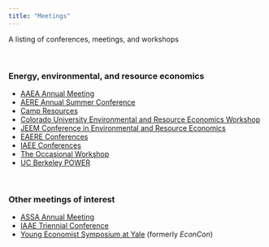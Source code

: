 ```yaml
---
title: "Meetings"
---
```


A listing of conferences, meetings, and workshops

<br>

### Energy, environmental, and resource economics

- [AAEA Annual Meeting](http://www.aaea.org/meetings)
- [AERE Annual Summer Conference](http://www.aere.org/aere-summer-conference)
- [Camp Resources](https://cenrep.ncsu.edu/workshops/camp-resources/)
- [Colorado University Environmental and Resource Economics Workshop](http://www.colorado.edu/econ/news/environmental-workshop/index.html)
- [JEEM Conference in Environmental and Resource Economics](https://www.journals.elsevier.com/journal-of-environmental-economics-and-management/call-for-papers/inaugural-jeem-conference-in-environmental-and-resource-econ)
- [EAERE Conferences](http://www.eaere.org)
- [IAEE Conferences](http://www.iaee.org/en/conferences/)
- [The Occasional Workshop](http://www.calworkshop.org)
- [UC Berkeley POWER](https://ei.haas.berkeley.edu/events/power-conference.html)

<br>

### Other meetings of interest

- [ASSA Annual Meeting](https://www.aeaweb.org/conference/)
- [IAAE Triennial Conference](http://www.iaae-agecon.org/conferences/conferences.html)
- [Young Economist Symposium at Yale](http://economics.yale.edu/graduate/events/yes) (formerly _EconCon_)
